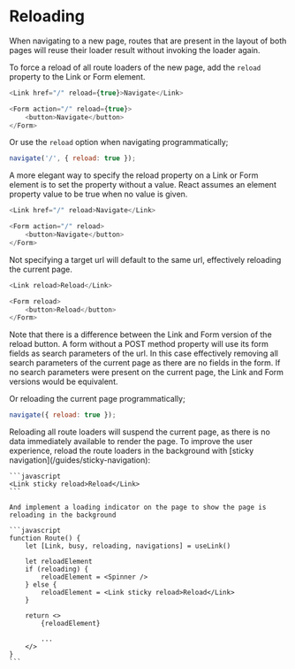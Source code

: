 # Reloading

When navigating to a new page, routes that are present in the layout of both pages will reuse their loader result without invoking the loader again.

To force a reload of all route loaders of the new page, add the `reload` property to the Link or Form element.

```javascript
<Link href="/" reload={true}>Navigate</Link>

<Form action="/" reload={true}>
	<button>Navigate</button>
</Form>
```

Or use the `reload` option when navigating programmatically;

```javascript
navigate('/', { reload: true });
```

<Info>
A more elegant way to specify the reload property on a Link or Form element is to set the property without a value. React assumes an element property value to be true when no value is given.

```javascript
<Link href="/" reload>Navigate</Link>

<Form action="/" reload>
	<button>Navigate</button>
</Form>
```

</Info>

Not specifying a target url will default to the same url, effectively reloading the current page.

```javascript
<Link reload>Reload</Link>

<Form reload>
	<button>Reload</button>
</Form>
```

<Warning>
	Note that there is a difference between the Link and Form version of the
	reload button. A form without a POST method property will use its form fields
	as search parameters of the url. In this case effectively removing all search
	parameters of the current page as there are no fields in the form. If no
	search parameters were present on the current page, the Link and Form versions
	would be equivalent.
</Warning>

Or reloading the current page programmatically;

```javascript
navigate({ reload: true });
```

<Info>
	Reloading all route loaders will suspend the current page, as there is no data immediately available to render the page.
	To improve the user experience, reload the route loaders in the background with [sticky navigation](/guides/sticky-navigation):

    ```javascript
    <Link sticky reload>Reload</Link>
    ```

    And implement a loading indicator on the page to show the page is reloading in the background

    ```javascript
    function Route() {
    	let [Link, busy, reloading, navigations] = useLink()

    	let reloadElement
    	if (reloading) {
    		reloadElement = <Spinner />
    	} else {
    		reloadElement = <Link sticky reload>Reload</Link>
    	}

    	return <>
    		{reloadElement}

    		...
    	</>
    }
    ```

</Info>
